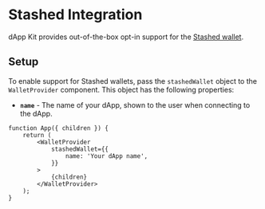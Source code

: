 # Stashed Integration

dApp Kit provides out-of-the-box opt-in support for the [Stashed wallet](../zksend/dapp.mdx).

## Setup

To enable support for Stashed wallets, pass the `stashedWallet` object to the `WalletProvider`
component. This object has the following properties:

- **`name`** - The name of your dApp, shown to the user when connecting to the dApp.

```tsx
function App({ children }) {
	return (
		<WalletProvider
			stashedWallet={{
				name: 'Your dApp name',
			}}
		>
			{children}
		</WalletProvider>
	);
}
```
